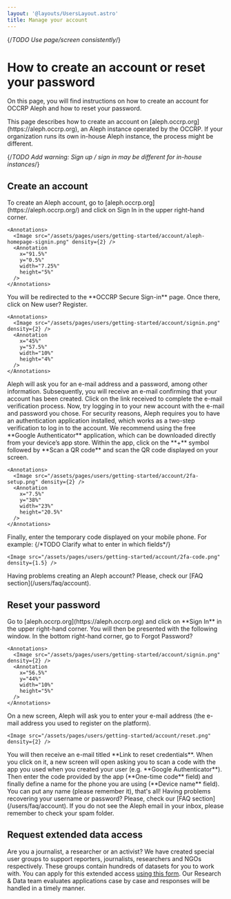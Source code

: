 ```yaml
---
layout: '@layouts/UsersLayout.astro'
title: Manage your account
---
```


{/*TODO Use page/screen consistently*/}

# How to create an account or reset your password

<p class="lead">On this page, you will find instructions on how to create an account for OCCRP Aleph and how to reset your password.</p>

<Callout>
  This page describes how to create an account on [aleph.occrp.org](https://aleph.occrp.org), an Aleph instance operated by the OCCRP. If your organization runs its own in-house Aleph instance, the process might be different.
</Callout>

{/*TODO Add warning: Sign up / sign in may be different for in-house instances*/}

<VideoTutorial youtubeId="asIh-pMApts" />

## Create an account
<Steps>
  <Step>
    To create an Aleph account, go to [aleph.occrp.org](https://aleph.occrp.org/) and click on <AnnotationRef>Sign In</AnnotationRef> in the upper right-hand corner.

    <Annotations>
      <Image src="/assets/pages/users/getting-started/account/aleph-homepage-signin.png" density={2} />
      <Annotation
        x="91.5%"
        y="0.5%"
        width="7.25%"
        height="5%"
      />
    </Annotations>
  </Step>


  <Step>
    You will be redirected to the **OCCRP Secure Sign-in** page. Once there, click on <AnnotationRef>New user? Register</AnnotationRef>.

    <Annotations>
      <Image src="/assets/pages/users/getting-started/account/signin.png" density={2} />
      <Annotation
        x="45%"
        y="57.5%"
        width="10%"
        height="4%"
      />
    </Annotations>
  </Step>

  <Step>
    Aleph will ask you for an e-mail address and a password, among other information. Subsequently, you will receive an e-mail confirming that your account has been created. Click on the link received to complete the e-mail verification process. 
  </Step>

  <Step>
    Now, try logging in to your new account with the e-mail and password you chose. For security reasons, Aleph requires you to have an authentication application installed, which works as a two-step verification to log in to the account. We recommend using the free **Google Authenticator** application, which can be downloaded directly from your device’s app store.
  </Step>

  <Step>
    Within the app, click on the **+** symbol followed by **Scan a QR code** and scan the <AnnotationRef>QR code</AnnotationRef> displayed on your screen.

    <Annotations>
      <Image src="/assets/pages/users/getting-started/account/2fa-setup.png" density={2} />
      <Annotation
        x="7.5%"
        y="38%"
        width="23%"
        height="20.5%"
      />
    </Annotations>
  </Step> 

  <Step>
    Finally, enter the temporary code displayed on your mobile phone. For example:
    {/*TODO Clarify what to enter in which fields*/}

    <Image src="/assets/pages/users/getting-started/account/2fa-code.png" density={1.5} />
  </Step>
</Steps>

<Callout>
  Having problems creating an Aleph account? Please, check our [FAQ section](/users/faq/account).
</Callout>

## Reset your password

<Steps>
  <Step>
    Go to [aleph.occrp.org](https://aleph.occrp.org) and click on **Sign In** in the upper right-hand corner.
  </Step>

  <Step>
    You will then be presented with the following window. In the bottom right-hand corner, go to <AnnotationRef>Forgot Password?</AnnotationRef>

    <Annotations>
      <Image src="/assets/pages/users/getting-started/account/signin.png" density={2} />
      <Annotation
        x="56.5%"
        y="44%"
        width="10%"
        height="5%"
      />
    </Annotations>
  </Step>

  <Step>
    On a new screen, Aleph will ask you to enter your e-mail address (the e-mail address you used to register on the platform).

    <Image src="/assets/pages/users/getting-started/account/reset.png" density={2} />
  </Step>

  <Step>
    You will then receive an e-mail titled **Link to reset credentials**. When you click on it, a new screen will open asking you to scan a code with the app you used when you created your user (e.g. **Google Authenticator**). Then enter the code provided by the app (**One-time code** field) and finally define a name for the phone you are using (**Device name** field). You can put any name (please remember it), that's all!
  </Step>
</Steps>

<Callout>
  Having problems recovering your username or password? Please, check our [FAQ section](/users/faq/account). If you do not see the Aleph email in your inbox, please remember to check your spam folder.
</Callout>

## Request extended data access

Are you a journalist, a researcher or an activist? We have created special user groups to support reporters, journalists, researchers and NGOs respectively. These groups contain hundreds of datasets for you to work with. You can apply for this extended access [using this form](https://form.asana.com/?k=hsYmAKHX1ViTzUoe410y8Q&d=24418422500834). Our Research & Data team evaluates applications case by case and responses will be handled in a timely manner. 
